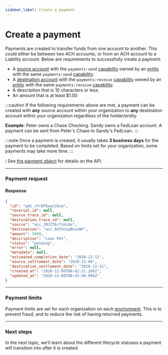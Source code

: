 ```yaml
---
sidebar_label: Create a payment
---
```



# Create a payment

Payments are created to transfer funds from one account to another. This could
either be between two ACH accounts, or from an ACH account to a Liability account.
Below are requirements to successfully create a payment:
- A [source account](/guides/accounts/overview#source-accounts) with
the `payments:send` [capability](/guides/accounts/capabilities) owned
by an [entity](/guides/entities) with the same `payments:send` [capability](/guides/entities/capabilities).
- A [destination account](/guides/accounts/overview#destination-accounts) with
the `payments:receive` [capability](/guides/accounts/capabilities) owned
by an [entity](/guides/entities) with the same `payments:receive` [capability](/guides/entities/capabilities).
- A description that is 10 characters or less.
- An amount that is at least $1.00

:::caution
If the following requirements above are met, a payment can be created with __any__ source
account within your organization to __any__ destination account within your organization
regardless of the holder/entity.

__Example__: Peter owns a Chase Checking. Sandy owns a FedLoan account. A payment can be sent from
Peter's Chase to Sandy's FedLoan.
:::

:::note
Once a payment is created, it usually takes __3 business days__ for the payment to be completed. Based on
limits set for your organization, some payments may take more time.
:::

ℹ️ See [the payment object](/api/core/payments/object) for details on the API.

---
### Payment request
<PaymentsCreate />

#### Response
```json
{
  "id": "pmt_rPrDPEwyCVUcm",
  "reversal_id": null,
  "source_trace_id": null,
  "destination_trace_id": null,
  "source": "acc_JMJZT6r7iHi8e",
  "destination": "acc_AXthnzpBnxxWP",
  "amount": 5000,
  "description": "Loan Pmt",
  "status": "pending",
  "error": null,
  "metadata": null,
  "estimated_completion_date": "2020-12-11",
  "source_settlement_date": "2020-12-09",
  "destination_settlement_date": "2020-12-11",
  "created_at": "2020-12-09T00:42:31.209Z",
  "updated_at": "2020-12-09T00:43:30.996Z"
}
```

---
### Payment limits
Payment limits are set for each organization on each [environment](/api/environments#environment-breakdown).
This is to prevent fraud, and to reduce the risk of having returned payments.

---
### Next steps
In the next topic, we'll learn about the different lifecycle statuses a payment will
transition into after it is created.
